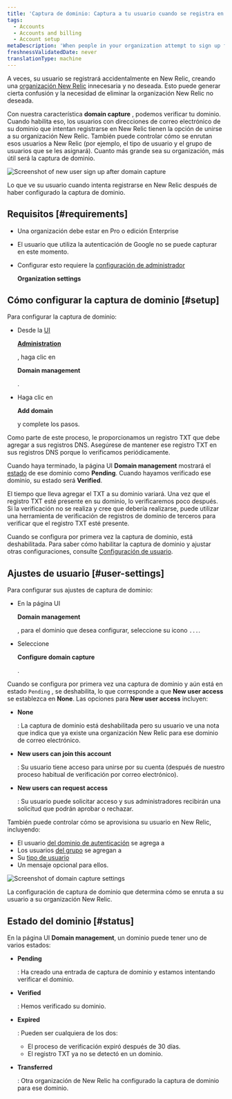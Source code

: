 ```yaml
---
title: 'Captura de dominio: Captura a tu usuario cuando se registra en New Relic'
tags:
  - Accounts
  - Accounts and billing
  - Account setup
metaDescription: 'When people in your organization attempt to sign up for New Relic, you can use domain capture to control how they''re routed into your account.'
freshnessValidatedDate: never
translationType: machine
---
```





A veces, su usuario se registrará accidentalmente en New Relic, creando una [organización New Relic](/docs/accounts/accounts-billing/account-structure/new-relic-account-structure) innecesaria y no deseada. Esto puede generar cierta confusión y la necesidad de eliminar la organización New Relic no deseada.

Con nuestra característica <DNT>**domain capture**</DNT> , podemos verificar tu dominio. Cuando habilita eso, los usuarios con direcciones de correo electrónico de su dominio que intentan registrarse en New Relic tienen la opción de unirse a su organización New Relic. También puede controlar cómo se enrutan esos usuarios a New Relic (por ejemplo, el tipo de usuario y el grupo de usuarios que se les asignará). Cuanto más grande sea su organización, más útil será la captura de dominio.

<img
  title="Screenshot of new user sign up after domain capture"
  alt="Screenshot of new user sign up after domain capture"
  src={accountsDomainCaptureNewUserLogin}
/>

<figcaption>
  Lo que ve su usuario cuando intenta registrarse en New Relic después de haber configurado la captura de dominio.
</figcaption>

## Requisitos [#requirements]

* Una organización debe estar en Pro o edición Enterprise

* El usuario que utiliza la autenticación de Google no se puede capturar en este momento.

* Configurar esto requiere la [configuración de administrador](/docs/accounts/accounts-billing/new-relic-one-user-management/user-management-concepts/#admin-settings)

  <DNT>**Organization settings**</DNT>

## Cómo configurar la captura de dominio [#setup]

Para configurar la captura de dominio:

* Desde la [UI](/docs/accounts/accounts-billing/new-relic-one-user-management/user-management-ui-and-tasks/#where)

  <DNT>[**Administration**](/docs/accounts/accounts-billing/new-relic-one-user-management/user-management-ui-and-tasks/#where)</DNT>

  [ ](/docs/accounts/accounts-billing/new-relic-one-user-management/user-management-ui-and-tasks/#where), haga clic en

  <DNT>**Domain management**</DNT>

  .

* Haga clic en

  <DNT>**Add domain**</DNT>

  y complete los pasos.

Como parte de este proceso, le proporcionamos un registro TXT que debe agregar a sus registros DNS. Asegúrese de mantener ese registro TXT en sus registros DNS porque lo verificamos periódicamente.

Cuando haya terminado, la página UI <DNT>**Domain management**</DNT> mostrará el [estado](#status) de ese dominio como <DNT>**Pending**</DNT>. Cuando hayamos verificado ese dominio, su estado será <DNT>**Verified**</DNT>.

El tiempo que lleva agregar el TXT a su dominio variará. Una vez que el registro TXT esté presente en su dominio, lo verificaremos poco después. Si la verificación no se realiza y cree que debería realizarse, puede utilizar una herramienta de verificación de registros de dominio de terceros para verificar que el registro TXT esté presente.

Cuando se configura por primera vez la captura de dominio, está deshabilitada. Para saber cómo habilitar la captura de dominio y ajustar otras configuraciones, consulte [Configuración de usuario](#user-settings).

## Ajustes de usuario [#user-settings]

Para configurar sus ajustes de captura de dominio:

* En la página UI

  <DNT>**Domain management**</DNT>

  , para el dominio que desea configurar, seleccione su icono `...`.

* Seleccione

  <DNT>**Configure domain capture**</DNT>

  .

Cuando se configura por primera vez una captura de dominio y aún está en estado `Pending` , se deshabilita, lo que corresponde a que <DNT>**New user access**</DNT> se establezca en <DNT>**None**</DNT>. Las opciones para <DNT>**New user access**</DNT> incluyen:

* <DNT>**None**</DNT>

  : La captura de dominio está deshabilitada pero su usuario ve una nota que indica que ya existe una organización New Relic para ese dominio de correo electrónico.

* <DNT>**New users can join this account**</DNT>

  : Su usuario tiene acceso para unirse por su cuenta (después de nuestro proceso habitual de verificación por correo electrónico).

* <DNT>**New users can request access**</DNT>

  : Su usuario puede solicitar acceso y sus administradores recibirán una solicitud que podrán aprobar o rechazar.

También puede controlar cómo se aprovisiona su usuario en New Relic, incluyendo:

* El usuario [del dominio de autenticación](/docs/accounts/accounts-billing/new-relic-one-user-management/authentication-domains-saml-sso-scim-more) se agrega a
* Los usuarios [del grupo](/docs/accounts/accounts-billing/new-relic-one-user-management/user-management-concepts#groups) se agregan a
* Su [tipo de usuario](/docs/accounts/accounts-billing/new-relic-one-user-management/user-type)
* Un mensaje opcional para ellos.

<img
  title="Screenshot of domain capture settings"
  alt="Screenshot of domain capture settings"
  src={accountsDomainCaptureSettings}
/>

<figcaption>
  La configuración de captura de dominio que determina cómo se enruta a su usuario a su organización New Relic.
</figcaption>

## Estado del dominio [#status]

En la página UI <DNT>**Domain management**</DNT>, un dominio puede tener uno de varios estados:

* <DNT>**Pending**</DNT>

  : Ha creado una entrada de captura de dominio y estamos intentando verificar el dominio.

* <DNT>**Verified**</DNT>

  : Hemos verificado su dominio.

* <DNT>**Expired**</DNT>

  : Pueden ser cualquiera de los dos:

  * El proceso de verificación expiró después de 30 días.
  * El registro TXT ya no se detectó en un dominio.

* <DNT>**Transferred**</DNT>

  : Otra organización de New Relic ha configurado la captura de dominio para ese dominio.